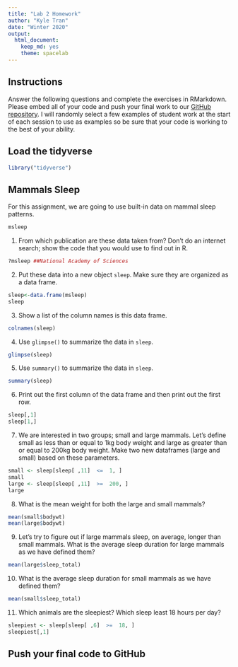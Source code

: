 ```yaml
---
title: "Lab 2 Homework"
author: "Kyle Tran"
date: "Winter 2020"
output:
  html_document: 
    keep_md: yes
    theme: spacelab
---
```


## Instructions
Answer the following questions and complete the exercises in RMarkdown. Please embed all of your code and push your final work to our [GitHub repository](https://github.com/FRS417-DataScienceBiologists). I will randomly select a few examples of student work at the start of each session to use as examples so be sure that your code is working to the best of your ability.

## Load the tidyverse
```r
library("tidyverse")
```

## Mammals Sleep
For this assignment, we are going to use built-in data on mammal sleep patterns.  
```r
msleep
```

1. From which publication are these data taken from? Don't do an internet search; show the code that you would use to find out in R.
```r
?msleep ##National Academy of Sciences
```
2. Put these data into a new object `sleep`. Make sure they are organized as a data frame.  
```r
sleep<-data.frame(msleep)
sleep
```
3. Show a list of the column names is this data frame.
```r
colnames(sleep)
```
4. Use `glimpse()` to summarize the data in `sleep`.
```r
glimpse(sleep)
```
5. Use `summary()` to summarize the data in `sleep`.
```r
summary(sleep)
```
6. Print out the first column of the data frame and then print out the first row.
```r
sleep[,1]
sleep[1,]
```
7. We are interested in two groups; small and large mammals. Let's define small as less than or equal to 1kg body weight and large as greater than or equal to 200kg body weight. Make two new dataframes (large and small) based on these parameters.  
```r
small <- sleep[sleep[ ,11]  <=  1, ]
small
large <- sleep[sleep[ ,11]  >=  200, ]
large
```
8. What is the mean weight for both the large and small mammals?
```r
mean(small$bodywt)
mean(large$bodywt)
```
9. Let's try to figure out if large mammals sleep, on average, longer than small mammals. What is the average sleep duration for large mammals as we have defined them?
```r
mean(large$sleep_total)
```


10. What is the average sleep duration for small mammals as we have defined them?
```r
mean(small$sleep_total)
```

11. Which animals are the sleepiest? Which sleep least 18 hours per day?  
```r
sleepiest <- sleep[sleep[ ,6]  >=  18, ]
sleepiest[,1]
```


## Push your final code to GitHub